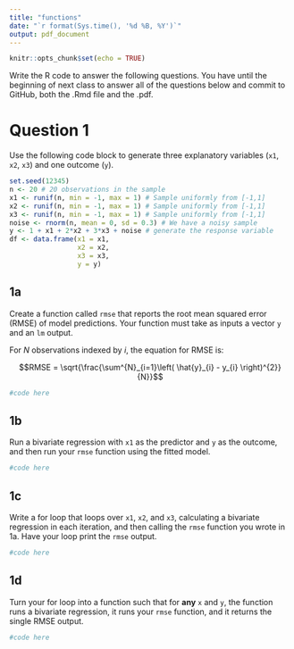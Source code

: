 ```yaml
---
title: "functions"
date: "`r format(Sys.time(), '%d %B, %Y')`"
output: pdf_document
---
```


```r
knitr::opts_chunk$set(echo = TRUE)
```

Write the R code to answer the following questions. You have until the beginning of next class to answer all of the questions below and commit to GitHub, both the .Rmd file and the .pdf.


    
# Question 1

Use the following code block to generate three explanatory variables (`x1`, `x2`, `x3`) and one outcome (`y`).

```r
set.seed(12345)
n <- 20 # 20 observations in the sample
x1 <- runif(n, min = -1, max = 1) # Sample uniformly from [-1,1]
x2 <- runif(n, min = -1, max = 1) # Sample uniformly from [-1,1]
x3 <- runif(n, min = -1, max = 1) # Sample uniformly from [-1,1]
noise <- rnorm(n, mean = 0, sd = 0.3) # We have a noisy sample
y <- 1 + x1 + 2*x2 + 3*x3 + noise # generate the response variable
df <- data.frame(x1 = x1,
                 x2 = x2,
                 x3 = x3,
                 y = y)
```

## 1a

Create a function called `rmse` that reports the root mean squared error (RMSE) of model predictions. Your function must take as inputs a vector `y` and an `lm` output.

For $N$ observations indexed by $i$, the equation for RMSE is:

$$RMSE = \sqrt{\frac{\sum^{N}_{i=1}\left( \hat{y}_{i} - y_{i} \right)^{2}}{N}}$$

```r
#code here
```

## 1b

Run a bivariate regression with `x1` as the predictor and `y` as the outcome, and then run your `rmse` function using the fitted model.

```r
#code here
```


## 1c

Write a for loop that loops over `x1`, `x2`, and `x3`, calculating a bivariate regression in each iteration, and then calling the `rmse` function you wrote in 1a.  Have your loop print the `rmse` output.

```r
#code here
```

## 1d

Turn your for loop into a function such that for **any** `x` and `y`, the function runs a bivariate regression, it runs your `rmse` function, and it returns the single RMSE output.

```r
#code here
```



